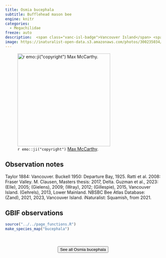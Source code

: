 ```yaml
---
title: Osmia bucephala
subtitle: Bufflehead mason bee
engine: knitr
categories:
  - Megachilidae
freeze: auto
description:  <span class="vanc-isl-badge">Vancouver Island</span> <span class="lower-mainland-badge">Lower Mainland</span> <span class="coast-badge">Coast</span>
image: https://inaturalist-open-data.s3.amazonaws.com/photos/300235034/medium.jpg
---
```

![`r emo::ji("copyright")` [Max McCarthy ](https://inaturalist.ca/photos/300235034).](https://inaturalist-open-data.s3.amazonaws.com/photos/300235034/medium.jpg){height=300}

## Observation notes  
Taylor 1884: <span class="hl-place-name">Vancouver</span>. Buckell 1950: <span class="hl-place-name">Departure Bay</span>, 1925. Ratti et al. 2008: <span class="hl-place-name">Fraser Valley</span>. M. Clausen, Masters thesis: 2017, <span class="hl-place-name">Delta</span>. Guzman et al., 2023: (Elle), 2005; (Gielens), 2009; (Wray), 2012; (Gillespie), 2015, <span class="hl-place-name"><span class="hl-place-name"><span class="hl-place-name">Vancouver</span> Is</span>land</span>. (Gehrels), 2013, <span class="hl-place-name">Lower Mainland</span>. NBSBC Bee Atlas Database: (Zand), 2021, 2023, <span class="hl-place-name"><span class="hl-place-name"><span class="hl-place-name">Vancouver</span> Is</span>land</span>. iNaturalist: <span class="hl-place-name">Squamish</span>, from 2021.

## GBIF observations  


```r
source("../../page_functions.R")
make_species_map("bucephala")
```
<br><br>
<center>


<a href="https://inaturalist.ca/observations?place_id=7085&quality_grade=research&subview=map&taxon_id=199125"><button type="button" class="btn btn-secondary">See all Osmia bucephala <i class="fa-solid fa-arrow-up-right-from-square"></i> </button></a>
</center>
